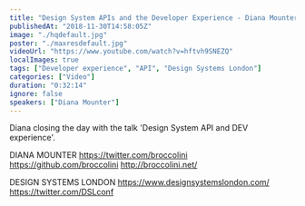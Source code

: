```yaml
---
title: "Design System APIs and the Developer Experience - Diana Mounter - Design Systems London"
publishedAt: "2018-11-30T14:58:05Z"
image: "./hqdefault.jpg"
poster: "./maxresdefault.jpg"
videoUrl: "https://www.youtube.com/watch?v=hftvh9SNEZQ"
localImages: true
tags: ["Developer experience", "API", "Design Systems London"]
categories: ["Video"]
duration: "0:32:14"
ignore: false
speakers: ["Diana Mounter"]
---
```


Diana closing the day with the talk 'Design System API and DEV experience'.

DIANA MOUNTER
https://twitter.com/broccolini
https://github.com/broccolini
http://broccolini.net/

DESIGN SYSTEMS LONDON
https://www.designsystemslondon.com/
https://twitter.com/DSLconf
